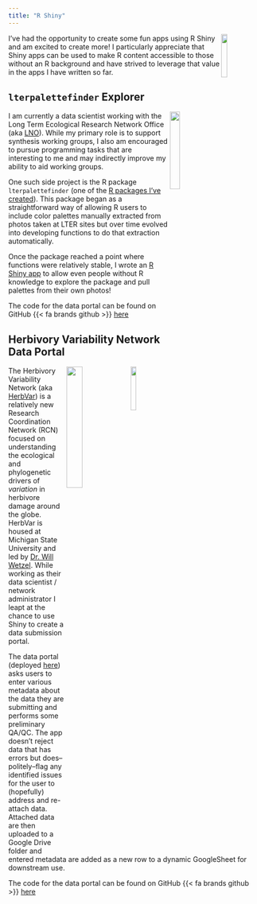 ```yaml
---
title: "R Shiny"
---
```


<img src="images/shiny_hex.png" width = "15%" align="right"/> 

I've had the opportunity to create some fun apps using R Shiny and am excited to create more! I particularly appreciate that Shiny apps can be used to make R content accessible to those without an R background and have strived to leverage that value in the apps I have written so far.

## `lterpalettefinder` Explorer

<img src="images/hex_logos/lterpalettefinder_hex.png" width="20%" align="right"/>

I am currently a data scientist working with the Long Term Ecological Research Network Office (aka [LNO](https://lternet.edu/)). While my primary role is to support synthesis working groups, I also am encouraged to pursue programming tasks that are interesting to me and may indirectly improve my ability to aid working groups.

One such side project is the R package `lterpalettefinder` (one of the [R packages I've created](https://njlyon0.github.io/pkgs.html)).  This package began as a straightforward way of allowing R users to include color palettes manually extracted from photos taken at LTER sites but over time evolved into developing functions to do that extraction automatically.

Once the package reached a point where functions were relatively stable, I wrote an [R Shiny app](https://cosima.nceas.ucsb.edu/lterpalettefinder-shiny/) to allow even people without R knowledge to explore the package and pull palettes from their own photos!

The code for the data portal can be found on GitHub {{< fa brands github >}}
 [here](https://github.com/lter/lterpalettefinder-shiny)

## Herbivory Variability Network Data Portal

<img src="images/herbvar_logo.png" width="15%" align="right" />
<img src="images/msu_square.png" width="25%" align="right"/>

The Herbivory Variability Network (aka [HerbVar](https://herbvar.org/)) is a relatively new Research Coordination Network (RCN) focused on understanding the ecological and phylogenetic drivers of *variation* in herbivore damage around the globe. HerbVar is housed at Michigan State University and led by [Dr. Will Wetzel](https://wetzellab.com/). While working as their data scientist / network administrator I leapt at the chance to use Shiny to create a data submission portal.

The data portal (deployed [here](https://herbvar.shinyapps.io/data_portal_actual/)) asks users to enter various metadata about the data they are submitting and performs some preliminary QA/QC. The app doesn't reject data that has errors but does--politely--flag any identified issues for the user to (hopefully) address and re-attach data. Attached data are then uploaded to a Google Drive folder and entered metadata are added as a new row to a dynamic GoogleSheet for downstream use.

The code for the data portal can be found on GitHub {{< fa brands github >}} [here](https://github.com/HerbVar-Network/Data-Portal)
